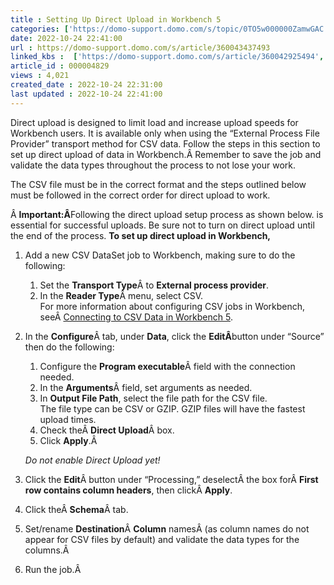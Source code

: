```yaml
---
title : Setting Up Direct Upload in Workbench 5
categories: ['https://domo-support.domo.com/s/topic/0TO5w000000ZamwGAC']
date: 2022-10-24 22:41:00
url : https://domo-support.domo.com/s/article/360043437493
linked_kbs :  ['https://domo-support.domo.com/s/article/360042925494', 'https://domo-support.domo.com/s/knowledge-base', 'https://domo-support.domo.com/s/article/360043429953', 'https://domo-support.domo.com/s/article/360043437233', 'https://domo-support.domo.com/s/article/360043437493', 'https://domo-support.domo.com/s/article/360043429933', 'https://domo-support.domo.com/s/article/360043429693', 'https://domo-support.domo.com/s/topic/0TO5w000000ZamwGAC', 'https://domo-support.domo.com/s/article/360043429913']
article_id : 000004829
views : 4,021
created_date : 2022-10-24 22:31:00
last updated : 2022-10-24 22:41:00
---
```




Direct upload is designed to limit load and increase upload speeds for Workbench users. It is available only when using the "External Process File Provider" transport method for CSV data. Follow the steps in this section to set up direct upload of data in Workbench.Â Remember to save the job and validate the data types throughout the process to not lose your work.


The CSV file must be in the correct format and the steps outlined below must be followed in the correct order for direct upload to work.


Â
**Important:Â**Following the direct upload setup process as shown below. is essential for successful uploads. Be sure not to turn on direct upload until the end of the process.
**To set up direct upload in Workbench,**


1. Add a new CSV DataSet job to Workbench, making sure to do the following:


	1. Set the **Transport Type**Â to **External process provider**.
	2. In the **Reader Type**Â menu, select CSV.  
	 For more information about configuring CSV jobs in Workbench, seeÂ [Connecting to CSV Data in Workbench 5](..\connecting_to_csv_data_in_workbench_5\index.html "Connecting to CSV Data in Workbench 5").
2. In the **Configure**Â tab, under **Data**, click the **EditÂ**button under "Source" then do the following:


	1. Configure the **Program executable**Â field with the connection needed.
	2. In the **Arguments**Â field, set arguments as needed.
	3. In **Output File Path**, select the file path for the CSV file.  
	 The file type can be CSV or GZIP. GZIP files will have the fastest upload times.
	4. Check theÂ **Direct Upload**Â box.
	5. Click **Apply**.Â   
	   
	 *Do not enable Direct Upload yet!*
3. Click the **Edit**Â button under "Processing," deselectÂ the box forÂ **First row contains column headers**, then clickÂ **Apply**.
4. Click theÂ **Schema**Â tab.
5. Set/rename **Destination**Â **C****olumn** namesÂ (as column names do not appear for CSV files by default) and validate the data types for the columns.Â
6. Run the job.Â
